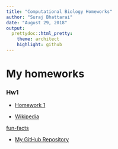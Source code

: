 ```yaml
---
title: "Computational Biology Homeworks"
author: "Suraj Bhattarai"
date: "August 29, 2018"
output:  
  prettydoc::html_pretty:
    theme: architect
    highlight: github
---
```


# My homeworks

### Hw1


* [Homework 1](testhw.html)

* [Wikipedia](http://www.wikipedia.org)

 [fun-facts](click_here.html)



* [My GitHub Repository](https://github.com/Surajuvm/BIO381_Suraj)







